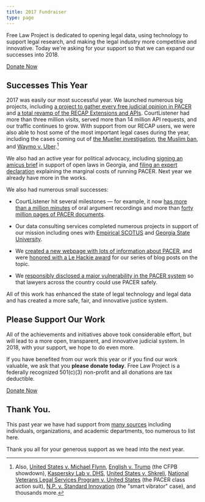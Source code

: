```yaml
---
title: 2017 Fundraiser
type: page
---
```



<div className="row">
    <div className="col-xs-12 col-sm-8 col-md-9">
        <p className="lead">Free Law Project is dedicated to opening legal data, using technology to support legal research, and making the legal industry more competitive and innovative. Today we're asking for your support so that we can expand our successes into 2018.
        </p>
    </div>
    <div className="col-xs-12 col-sm-4 col-md-3">
        <span className="pull-right"><a href="https://www.courtlistener.com/donate/?referrer=2017-big-button" className="btn btn-lg btn-danger">Donate Now</a></span>
    </div>
</div>


## Successes This Year

2017 was easily our most successful year. We launched numerous big projects, including [a project to gather every free judicial opinion in PACER][opinions] and [a total revamp of the RECAP Extensions and APIs][recap]. CourtListener had more than three million visits, served more than 14 million API requests, and our traffic continues to grow. With support from our RECAP users, we were also able to host some of the most important legal cases during the year, including the cases coming out of [the Mueller investigation][m], [the Muslim ban][muslim], and [Waymo v. Uber][wvu].[^1]
 
We also had an active year for political advocacy, including [signing an amicus brief][ga] in support of open laws in Georgia, and [filing an expert declaration][dec] explaining the marginal costs of running PACER. Next year we already have more in the works.

We also had numerous small successes:

 - CourtListener hit several milestones — for example, it now [has more than a million minutes][mill] of oral argument recordings and more than [forty million pages of PACER documents][40].

 - Our data consulting services completed numerous projects in support of our
   mission including ones with [Empirical SCOTUS][es]
   and [Georgia State University][gsu].

 - We [created a new webpage with lots of information about PACER][pd], and
   were [honored with a Le Hackie award][lh] for our series of blog posts on
   the topic.

 - We [responsibly disclosed a major vulnerability in the PACER system][vuln]
   so that lawyers across the country could use PACER safely.

All of this work has enhanced the state of legal technology and legal data and
has created a more safe, fair, and innovative justice system.

[wvu]: https://www.courtlistener.com/docket/4609586/waymo-llc-v-uber-technologies-inc/

[es]: https://empiricalscotus.com/

[opinions]: /2017/08/15/we-have-all-free-pacer/

[recap]: /2017/11/13/new-recap/

[m]: /featured-cases/special-counsel/

[muslim]: /featured-cases/airport-cases/

[ga]: https://twitter.com/FreeLawProject/status/911331468869214215

[dec]: /pacer-declaration/

[mill]: /2017/07/25/one-million-minutes/

[40]: https://twitter.com/RECAPtheLaw/status/936375096783941632

[gsu]: /2017/02/15/dol-grant/

[pd]: /pacer-facts/

[lh]: /2017/01/10/le-hackie-2016/

[vuln]: /2017/08/09/pacer-vuln-resolved/

## Please Support Our Work

All of the achievements and initiatives above took considerable effort, but
will lead to a more open, transparent, and innovative judicial system. In 2018,
with your support, we hope to do even more.

If you have benefited from our work this year or if you find our work valuable,
we ask that you **please donate today**. Free Law Project is a federally
recognized 501(c)(3) non-profit and all donations are tax deductible.

<p><a href="https://www.courtlistener.com/donate/?referrer=2017-big-button-2" className="btn btn-lg btn-danger">Donate Now</a></p>

## Thank You.

This past year we have had support from [many sources][thanks] including individuals, organizations, and academic departments, too numerous to list here. 

Thank you all for your generous support as we head into the next year.

[thanks]: /thanks/

[^1]: Also, [United States v. Michael Flynn][flynn], [English v. Trump][cfpb] (the CFPB showdown), [Kaspersky Lab v. DHS][kvdhs], [United States v. Shkreli][martin], [National Veterans Legal Services Program v. United States][veterans] (the PACER class action suit), [N.P. v. Standard Innovation][vib] (the "smart vibrator" case), and thousands more.

[flynn]: https://www.courtlistener.com/docket/6234142/united-states-v-flynn/
[cfpb]: https://www.courtlistener.com/docket/6230478/english-v-trump/
[kvdhs]: https://www.courtlistener.com/docket/6243429/kaspersky-lab-inc-v-department-of-homeland-security/
[veterans]: https://www.courtlistener.com/docket/4214664/national-veterans-legal-services-program-v-united-states/
[martin]: https://www.courtlistener.com/docket/4325054/united-states-v-shkreli/
[vib]: https://www.courtlistener.com/docket/4508541/np-v-standard-innovation-us-corp/
